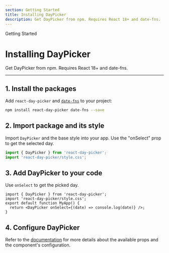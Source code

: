 ```yaml
---
section: Getting Started
title: Installing DayPicker
description: Get DayPicker from npm. Requires React 18+ and date-fns.
---
```


<SectionTitle>Getting Started</SectionTitle>

# Installing DayPicker

<Description>
  Get DayPicker from npm. Requires React 18+ and date-fns.
</Description>

---

## 1. Install the packages

Add `react-day-picker` and [`date-fns`](http://date-fns.org/) to your project:

```bash
npm install react-day-picker date-fns --save
```

## 2. Import package and its style

Import `DayPicker` and the base style into your app. Use the "onSelect" prop to get the selected day.

```js
import { DayPicker } from 'react-day-picker';
import 'react-day-picker/style.css';
```

## 3. Add DayPicker to your code

Use `onSelect` to get the picked day.

```tsx
import { DayPicker } from 'react-day-picker';
import 'react-day-picker/style.css';
export default function MyApp() {
  return <DayPicker onSelect={(date) => console.log(date)} />;
}
```

## 4. Configure DayPicker

Refer to the [documentation](./README.md) for more details about the available props and the component's configuration.
